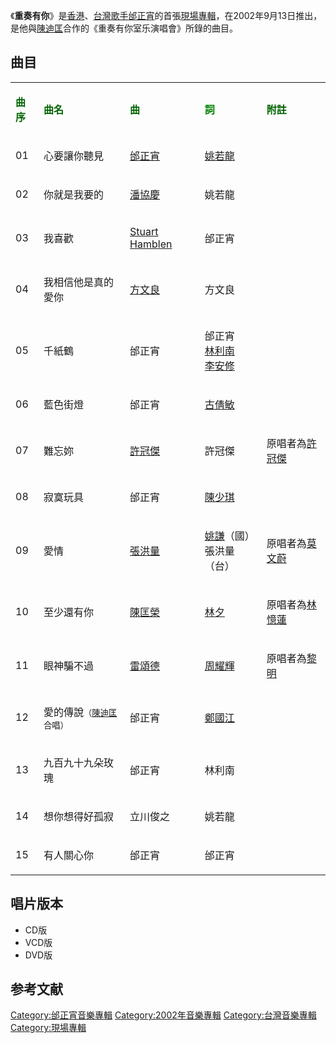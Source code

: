 {{Album infobox | <!-- See Wikipedia:WikiProject_Albums -->
|  Name        = 重奏有你
|  Type        = 現場
|  Artist      = [[邰正宵|邰正宵]]
|  Cover       = 邰正宵 重奏有你.jpg
|  Released    = 2002年9月13日
|  Recorded    = 2002年5月13日（[[尖沙咀|尖沙咀]][[香港文化中心|香港文化中心]]）<ref>{{cite news |title=現代「重奏有你」ＲｅｐｌａｙＷｉｔｈＹｏｕ演唱會 |work=娛樂 |publisher=[[新報_(香港)|新報]] |location=香港 |date=2002-05-11 }}</ref>
|  Genre       = [[國語流行音樂|國語流行音樂]]<br>[[粵語流行音樂|粵語流行音樂]]
|  Length      = 1小時5分0秒
|  Label       = [[現代音像|現代音像]]
|  Number      = 
|  Producer    = [[鮑比達|鮑比達]]（音樂總監、監製）
|  Last album  = [[再等一百年|再等一百年]]<br />（2001年）
|  This album  = '''重奏有你'''<br />（2002年）
|  Next album  = [[失物招領：邰正宵精選|失物招領：邰正宵精選]]<br />（2002年）
}}
《'''重奏有你'''》是[[香港|香港]]、[[台灣|台灣]][[歌手|歌手]][[邰正宵|邰正宵]]的首張[[現場專輯|現場專輯]]，在2002年9月13日推出，是他與[[陳迪匡|陳迪匡]]合作的《重奏有你室乐演唱會》所錄的曲目。

==曲目==
{| class="wikitable"
|-
| <font color=darkgreen>'''曲序'''</font> || <font color=darkgreen>'''曲名'''</font> || <font color=darkgreen>'''曲'''</font> || <font color=green>'''詞'''</font> || <font color=darkgreen>'''附註'''</font> 
|-
| 01 || 心要讓你聽見 || [[邰正宵|邰正宵]] || [[姚若龍|姚若龍]] || 
|-
| 02 || 你就是我要的 || [[潘協慶|潘協慶]] || 姚若龍 || 
|-
| 03 || 我喜歡 || [[Stuart_Hamblen|Stuart Hamblen]] || 邰正宵 ||
|-
| 04 || 我相信他是真的愛你 || [[方文良|方文良]] || 方文良 || 
|-
| 05 || 千紙鶴 || 邰正宵 || 邰正宵<br>[[林利南|林利南]]<br>[[李安修|李安修]] || 
|-
| 06 || 藍色街燈 || 邰正宵 || [[古倩敏|古倩敏]] || 
|-
| 07 || 難忘妳 || [[許冠傑|許冠傑]] || 許冠傑 || 原唱者為[[許冠傑|許冠傑]]
|-
| 08 || 寂寞玩具 || 邰正宵 || [[陳少琪|陳少琪]] ||
|-
| 09 || 愛情 || [[張洪量|張洪量]] || [[姚謙|姚謙]]（國）<br>張洪量（台） || 原唱者為[[莫文蔚|莫文蔚]]
|-
| 10 || 至少還有你 || [[陳匡榮|陳匡榮]] || [[林夕|林夕]] || 原唱者為[[林憶蓮|林憶蓮]]
|-
| 11 || 眼神騙不過 || [[雷頌德|雷頌德]] || [[周耀輝|周耀輝]] || 原唱者為[[黎明|黎明]]
|-
| 12 || 愛的傳說<small>（[[陳迪匡|陳迪匡]]合唱）</small> || 邰正宵 || [[鄭國江|鄭國江]] || 
|-
| 13 || 九百九十九朵玫瑰 || 邰正宵 || 林利南 || 
|-
| 14 || 想你想得好孤寂 || 立川俊之 || 姚若龍 || 
|-
| 15 || 有人關心你 || 邰正宵 || 邰正宵 || 
|}

== 唱片版本 ==
*CD版
*VCD版
*DVD版

==参考文献==
{{reflist}}

{{邰正宵}}

[[Category:邰正宵音樂專輯|Category:邰正宵音樂專輯]]
[[Category:2002年音樂專輯|Category:2002年音樂專輯]]
[[Category:台灣音樂專輯|Category:台灣音樂專輯]]
[[Category:現場專輯|Category:現場專輯]]